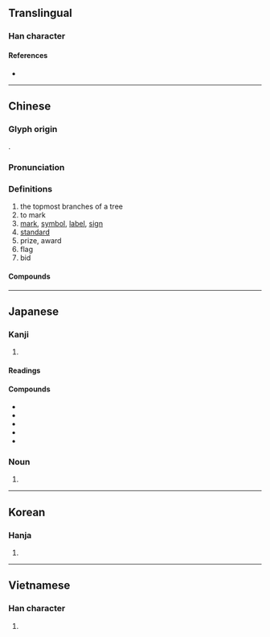 {{also|标}}
{{character info/new}}
==Translingual==

===Han character===
{{Han char|rn=75|rad=木|as=11|sn=15|four=41991|canj=DMWF|ids=⿰木票}}


====References====
* {{Han ref|kx=0550.120|dkj=15442|dj=0938.070|hdz=21277.010|uh=6A19|ud=27161|bh=BCD0|bd=48336}}

----

==Chinese==
{{zh-forms|s=标}}

===Glyph origin===
{{Han etym}}
{{Han compound|木|票|c1=s|c2=p|ls=psc}}.

===Pronunciation===
{{zh-pron
|m=biāo
|m-s=biao1
|c=biu1
|c-t=
|g=
|h=pfs=pêu/phêu
|j=
|md=
|mn=pio/piau/qz,tw,zz:phiau
|mn_note=pio - vernacular; piau/phiau - literary
|mn-t=
|w=
|x=
|mc=y
|oc=y
|ma=Zh-biao.ogg
|cat=n,v
}}

===Definitions===
{{zh-hanzi}}

# the topmost branches of a tree
# to mark
# [[mark]], [[symbol]], [[label]], [[sign]]
# [[standard]]
# prize, award
# flag
# bid

====Compounds====
{{zh-der|標記|標牌|貼標機|標準|名標雁塔|內標|價值標準|交通標誌|中標|尪仔標|地標|低標準|商標法|合理標|座標|得標|坐標|天文座標|岸標|工作目標|導標|人氣指標|丰標不凡|圍標|價值指標|孤標|奪標|名標青史|外標|天體座標|坐標軸|國際音標|商標|國家標準|國標|國際標|標子|標手錢|標兵|標程|標識|標準元音|標高|朱標|標準舞|浮標|標單|標兒|標同伐異|標題音樂|目標|標準字體|新聞標題|標高投影|標音法|標準語|標舉|教學目標|標本同治|標籤|標本|標號|福利指標|插標|標垛|標準時間|標示|標勁兒|標價|標榜|標顯|標購|標準時|標籤作用|界標|標表|標容|標病|標的|指標|甍標|標新取異|標格|清標|游標|活動目標|瞬間目標|直角坐標|目標管理|標點|標準音|標準時區|標注|發標|標靶|標下|標牓|標明|標題|標撥|招標|標點符號|標金|標占|流標|標準鏡頭|標竿|游標卡尺|標緻|標樹|標準動作|標船|治標|標新領異|標準桿|標賣|正字標記|標新立異|標的物|橫坐標|標首|標領|標語|標誌|標行|標置|標線|標準制|標標致致|標槍|標杆|標會|標幟|標售|標名|標致|極坐標|標奇立異|斜度標|投標|草標兒|警標|錦標|紙標兒|縱坐標|經濟指標|風標俏倬|艉垂標|艏垂標|航標|鬧標鬧闊|銀河座標|風流標致|競標|近程目標|音標文字|開標|高自標置|高標準|高標|航路標識|達標|風標|風向標|錯認顏標|領先指標|精神錦標|音標|覘標|華氏溫標|錦標賽|錦標社|路標|貼標籤|高自標樹|註冊商標|芝標|汽標}}

----

==Japanese==

===Kanji===
{{ja-kanji|grade=4|rs=木11}}

# {{defn|lang=ja|sort=木11}}

====Readings====
{{ja-readings
|goon=ひょう<へう
|kanon=ひょう<へう
|kun=こずえ-<こずゑ-, すえ-<すゑ-, しめ-, しるし-
}}

====Compounds====
* {{ja-r|標識|ひょうしき}}
* {{ja-r|標準|ひょうじゅん}}
* {{ja-r|目標|もくひょう}}
* {{ja-r|道標|どうひょう}}
* {{ja-r|標語|ひょうご}}

===Noun===
{{ja-noun|しるし}}

# {{alternative form of|印|lang=ja|sort=しるし}}

----

==Korean==

===Hanja===
{{ko-hanja|hangeul=표|eumhun=|rv=pyo|mr=p'yo|y=phyo}}

# {{defn|lang=ko|sort=木11}}

----

==Vietnamese==

===Han character===
{{vi-hantu|[[bêu]], [[nêu]], [[tiêu]], [[têu]]|rs=木11}}

# {{defn|lang=vi|sort=木11}}